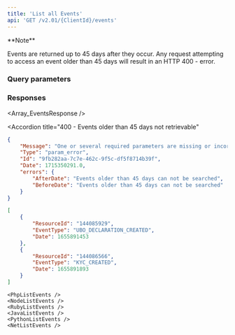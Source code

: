 ```yaml
---
title: 'List all Events'  
api: 'GET /v2.01/{ClientId}/events'  
---
```


  

<Note>  
**Note** 
  
Events are returned up to 45 days after they occur. Any request attempting to access an event older than 45 days will result in an HTTP 400 - error.  
</Note>  

### Query parameters  

<EventType />  

<BeforeDate />  

<AfterDate />  

### Responses  

<AccordionGroup>

<Accordion title="200">  

<Array_EventsResponse />

</Accordion>

<Accordion
  title="400 - Events older than 45 days not retrievable"
>
```json
{
    "Message": "One or several required parameters are missing or incorrect. An incorrect resource ID also raises this kind of error.",
    "Type": "param_error",
    "Id": "9fb282aa-7c7e-462c-9f5c-df5f8714b39f",
    "Date": 1715350291.0,
    "errors": {
        "AfterDate": "Events older than 45 days can not be searched",
        "BeforeDate": "Events older than 45 days can not be searched"
    }
}
```

</Accordion>

</AccordionGroup>  

<ResponseExample>  

```json 200
[
    {
        "ResourceId": "144085929",
        "EventType": "UBO_DECLARATION_CREATED",
        "Date": 1655891453
    },
    {
        "ResourceId": "144086566",
        "EventType": "KYC_CREATED",
        "Date": 1655891893
    }
]  

 ```  

</ResponseExample>  

<RequestExample>  

    <PhpListEvents />
    <NodeListEvents />
    <RubyListEvents />
    <JavaListEvents />
    <PythonListEvents />
    <NetListEvents />
  
</RequestExample>